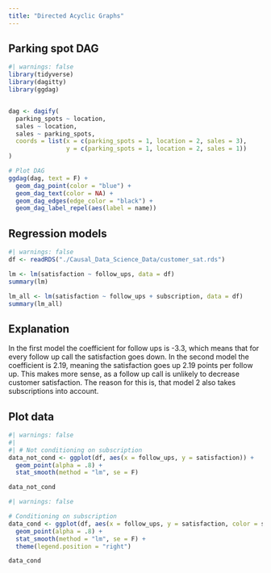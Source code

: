 ```yaml
---
title: "Directed Acyclic Graphs"
---
```



## Parking spot DAG
```r
#| warnings: false
library(tidyverse)
library(dagitty)
library(ggdag)


dag <- dagify(
  parking_spots ~ location,
  sales ~ location,
  sales ~ parking_spots,
  coords = list(x = c(parking_spots = 1, location = 2, sales = 3),
                y = c(parking_spots = 1, location = 2, sales = 1))
)

# Plot DAG
ggdag(dag, text = F) +
  geom_dag_point(color = "blue") +
  geom_dag_text(color = NA) +
  geom_dag_edges(edge_color = "black") +
  geom_dag_label_repel(aes(label = name))

```

## Regression models
```r
#| warnings: false
df <- readRDS("./Causal_Data_Science_Data/customer_sat.rds")

lm <- lm(satisfaction ~ follow_ups, data = df)
summary(lm)

lm_all <- lm(satisfaction ~ follow_ups + subscription, data = df)
summary(lm_all)
```

## Explanation
In the first model the coefficient for follow ups is -3.3, which means that for every follow up call the satisfaction goes down.
In the second model the coefficient is 2.19, meaning the satisfaction goes up 2.19 points per follow up. 
This makes more sense, as a follow up call is unlikely to decrease customer satisfaction. The reason for this is, that model 2 also takes subscriptions into account.

## Plot data
````r
#| warnings: false
#| 
#| # Not conditioning on subscription
data_not_cond <- ggplot(df, aes(x = follow_ups, y = satisfaction)) +
  geom_point(alpha = .8) +
  stat_smooth(method = "lm", se = F)

data_not_cond
````

````r
#| warnings: false

# Conditioning on subscription  
data_cond <- ggplot(df, aes(x = follow_ups, y = satisfaction, color = subscription)) +
  geom_point(alpha = .8) +
  stat_smooth(method = "lm", se = F) +
  theme(legend.position = "right")

data_cond
````


